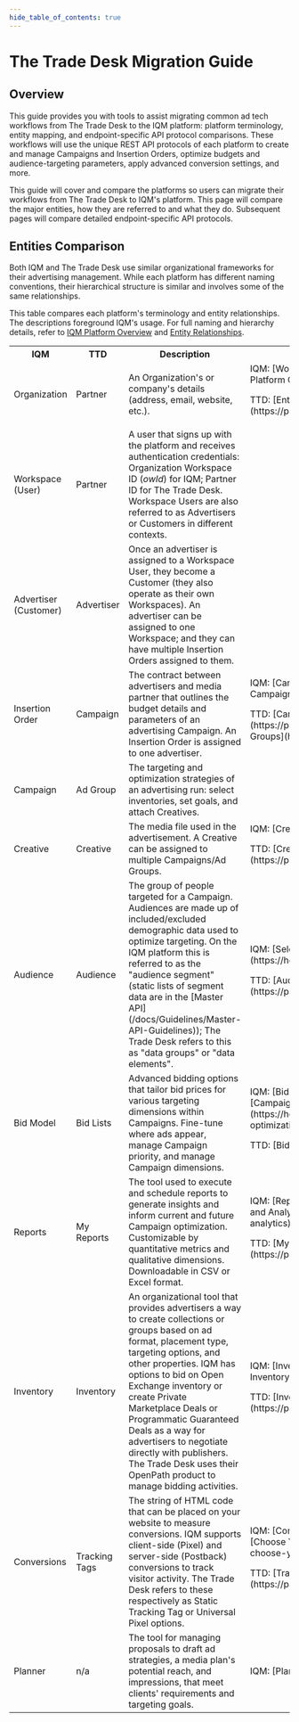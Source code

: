 ```yaml
---
hide_table_of_contents: true
---
```



# The Trade Desk Migration Guide

## Overview

This guide provides you with tools to assist migrating common ad tech workflows from The Trade Desk to the IQM platform: platform terminology, entity mapping, and endpoint-specific API protocol comparisons. These workflows will use the unique REST API protocols of each platform to create and manage Campaigns and Insertion Orders, optimize budgets and audience-targeting parameters, apply advanced conversion settings, and more. 

This guide will cover and compare the platforms so users can migrate their workflows from The Trade Desk to IQM's platform. This page will compare the major entities, how they are referred to and what they do. Subsequent pages will compare detailed endpoint-specific API protocols. 

## Entities Comparison 

Both IQM and The Trade Desk use similar organizational frameworks for their advertising management. While each platform has different naming conventions, their hierarchical structure is similar and involves some of the same relationships.

This table compares each platform's terminology and entity relationships. The descriptions foreground IQM's usage. For full naming and hierarchy details, refer to [IQM Platform Overview](/docs/Getting%20Started/Platform-overview) and [Entity Relationships<ExternalLink />](https://partner.thetradedesk.com/v3/portal/api/doc/EntityRelationships).

<center>
<table className='platformTable'>
<th>IQM</th>
<th>TTD</th>
<th>Description</th>
<th>Resources</th>
<tr>
  <td>Organization</td>
  <td>Partner</td>
  <td>An Organization's or company's details (address, email, website, etc.).</td>
  <td rowSpan={3}>IQM: [Workspace API](/docs/Guidelines/Workspace-Guidelines), [IQM Platform Overview](/docs/Getting%20Started/Platform-overview)<p />TTD: [Entity Relationships<ExternalLink />](https://partner.thetradedesk.com/v3/portal/api/doc/EntityRelationships)  </td>
</tr>
<tr>
  <td>Workspace (User)</td>
  <td>Partner</td>
  <td>A user that signs up with the platform and receives authentication credentials: Organization Workspace ID (<var>owId</var>) for IQM; Partner ID for The Trade Desk. Workspace Users are also referred to as Advertisers or Customers in different contexts.</td>
</tr>
<tr>
  <td>Advertiser (Customer)</td>
  <td>Advertiser</td>
  <td>Once an advertiser is assigned to a Workspace User, they become a Customer (they also operate as their own Workspaces). An advertiser can be assigned to one Workspace; and they can have multiple Insertion Orders assigned to them.</td>
</tr>
<tr>
  <td>Insertion Order</td>
  <td>Campaign</td>
  <td>The contract between advertisers and media partner that outlines the budget details and parameters of an advertising Campaign. An Insertion Order is assigned to one advertiser.</td>
  <td rowSpan={2}>IQM: [Campaign API](/docs/Guidelines/Campaign-API-Guidelines), [Create a Campaign<ExternalLink />](https://partner.thetradedesk.com/v3/portal/api/doc/Campaigns) <p />TTD: [Campaigns<ExternalLink />](https://partner.thetradedesk.com/v3/portal/api/doc/Campaigns), [Ad Groups<ExternalLink />](https://partner.thetradedesk.com/v3/portal/api/doc/AdGroup)  </td>
</tr>
<tr>
  <td>Campaign</td>
  <td>Ad Group</td>
  <td>The targeting and optimization strategies of an advertising run: select inventories, set goals, and attach Creatives.</td>
</tr>
<tr>
  <td>Creative</td>
  <td>Creative</td>
  <td>The media file used in the advertisement. A Creative can be assigned to multiple Campaigns/Ad Groups.</td>
  <td>IQM: [Creative API](/docs/Guidelines/Creative-API-Guidelines)<p />TTD: [Creatives<ExternalLink />](https://partner.thetradedesk.com/v3/portal/api/doc/Creative) </td>
</tr>
<tr>
  <td>Audience</td>
  <td>Audience</td>
  <td>The group of people targeted for a Campaign. Audiences are made up of included/excluded demographic data used to optimize targeting. On the IQM platform this is referred to as the "audience segment" (static lists of segment data are in the [Master API](/docs/Guidelines/Master-API-Guidelines)); The Trade Desk refers to this as "data groups" or "data elements".</td>
  <td>IQM: [Selecting Your Audiences<ExternalLink />](https://help.iqm.com/en/collections/1387061-selecting-your-audiences) <p />TTD: [Audiences and Targeting<ExternalLink />](https://partner.thetradedesk.com/v3/portal/api/doc/AudiencesAndTargeting) </td>
</tr>
<tr>
  <td>Bid Model</td>
  <td>Bid Lists</td>
  <td>Advanced bidding options that tailor bid prices for various targeting dimensions within Campaigns. Fine-tune where ads appear, manage Campaign priority, and manage Campaign dimensions.</td>
  <td>IQM: [Bid Model API](/docs/Guidelines/Bid-Model-API-Guidelines), [Campaign Delivery and Optimization<ExternalLink />](https://help.iqm.com/en/collections/3156335-campaign-delivery-and-optimization) <p />TTD: [Bid Lists<ExternalLink />](https://partner.thetradedesk.com/v3/portal/api/doc/BidList) </td>
</tr>
<tr>
  <td>Reports</td>
  <td>My Reports</td>
  <td>The tool used to execute and schedule reports to generate insights and inform current and future Campaign optimization. Customizable by quantitative metrics and qualitative dimensions. Downloadable in CSV or Excel format.</td>
  <td>IQM: [Reports API](/docs/Guidelines/Reports-API-Guidelines), [Reporting and Analytics<ExternalLink />](https://help.iqm.com/en/collections/1361396-reporting-and-analytics) <p />TTD: [My Reports<ExternalLink />](https://partner.thetradedesk.com/v3/portal/reds/doc/MyReportsGetStarted)</td>
</tr>
<tr>
  <td>Inventory</td>
  <td>Inventory</td>
  <td>An organizational tool that provides advertisers a way to create collections or groups based on ad format, placement type, targeting options, and other properties. IQM has options to bid on Open Exchange inventory or create Private Marketplace Deals or Programmatic Guaranteed Deals as a way for advertisers to negotiate directly with publishers. The Trade Desk uses their OpenPath product to manage bidding activities.</td>
  <td>IQM: [Inventory API](/docs/Guidelines/Inventory-API-Guide), [Select Inventory <ExternalLink />](https://help.iqm.com/en/collections/2908807-select-inventory) <p />TTD: [Inventory Integrations<ExternalLink />](https://partner.thetradedesk.com/v3/portal/ssp/overview)</td>
</tr>
<tr>
  <td>Conversions</td>
  <td>Tracking Tags</td>
  <td>The string of HTML code that can be placed on your website to measure conversions. IQM supports client-side (Pixel) and server-side (Postback) conversions to track visitor activity. The Trade Desk refers to these respectively as Static Tracking Tag or Universal Pixel options.</td>
  <td>IQM: [Conversions API](/docs/Guidelines/Conversion-API-Guidelines), [Choose Your Conversion<ExternalLink />](https://help.iqm.com/en/collections/3219750-choose-your-conversion)<p />TTD: [Tracking Tags<ExternalLink />](https://partner.thetradedesk.com/v3/portal/data/doc/TrackingTagsOverview)</td>
</tr>
<tr>
  <td>Planner</td>
  <td>n/a</td>
  <td>The tool for managing proposals to draft ad strategies, a media plan's potential reach, and impressions, that meet clients' requirements and targeting goals.</td>
  <td>IQM: [Planner API](/docs/Guidelines/Planner-API-Guidelines)</td>
</tr>
</table></center>
